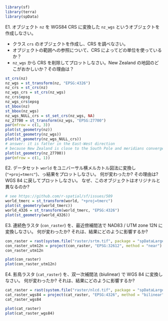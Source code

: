 
```r
library(sf)
library(terra)
library(spData)
```

E1. オブジェクト `nz` を WGS84 CRS に変換した `nz_wgs` というオブジェクトを作成しなさい。

- クラス `crs` のオブジェクトを作成し、CRS を調べなさい。
- オブジェクトの範囲への参照について、CRS によってどの単位を使っているか？
- `nz_wgs` から CRS を削除してプロットしなさい。New Zealand の地図のどこがおかしいか？その理由は？

```r
st_crs(nz)
nz_wgs = st_transform(nz, "EPSG:4326")
nz_crs = st_crs(nz)
nz_wgs_crs = st_crs(nz_wgs)
nz_crs$epsg
nz_wgs_crs$epsg
st_bbox(nz)
st_bbox(nz_wgs)
nz_wgs_NULL_crs = st_set_crs(nz_wgs, NA)
nz_27700 = st_transform(nz_wgs, "EPSG:27700")
par(mfrow = c(1, 3))
plot(st_geometry(nz))
plot(st_geometry(nz_wgs))
plot(st_geometry(nz_wgs_NULL_crs))
# answer: it is fatter in the East-West direction
# because New Zealand is close to the South Pole and meridians converge there
plot(st_geometry(nz_27700))
par(mfrow = c(1, 1))
```

E2. データセット `world` をユニバーサル横メルカトル図法に変換し (`"+proj=tmerc"`)、っ結果をプロットしなさい。
何が変わったか? その理由は?
WGS 84 に戻してプロットしなさい。
なぜ、このオブジェクトはオリジナルと異なるのか?

```r
# see https://github.com/r-spatial/sf/issues/509
world_tmerc = st_transform(world, "+proj=tmerc")
plot(st_geometry(world_tmerc))
world_4326 = st_transform(world_tmerc, "EPSG:4326")
plot(st_geometry(world_4326))
```

E3. 連続色ラスタ (`con_raster`) を、最近傍補間法で NAD83 / UTM zone 12N に変換しなさい。
何が変わったか?
それは、結果にどのように影響するか?

```r
con_raster = rast(system.file("raster/srtm.tif", package = "spDataLarge"))
con_raster_utm12n = project(con_raster, "EPSG:32612", method = "near")
con_raster_utm12n

plot(con_raster)
plot(con_raster_utm12n)
```

E4. 影鳥ラスタ (`cat_raster`) を、双一次補間法 (biulinear) で WGS 84 に変換しなさい。
何が変わったか?
それは、結果にどのように影響するか?

```r
cat_raster = rast(system.file("raster/nlcd.tif", package = "spDataLarge"))
cat_raster_wgs84 = project(cat_raster, "EPSG:4326", method = "bilinear")
cat_raster_wgs84

plot(cat_raster)
plot(cat_raster_wgs84)
```

<!--toDo:jn-->
<!--improve/replace/modify the following q-->
<!-- E5. Create your own proj-string.  -->
<!-- It should have the Lambert Azimuthal Equal Area (`laea`) projection, the WGS84 ellipsoid, the longitude of projection center of 95 degrees west, the latitude of projection center of 60 degrees north, and its units should be in meters. -->
<!-- Next, subset Canada from the `world` object and transform it into the new projection.  -->
<!-- Plot and compare a map before and after the transformation. -->

<!-- ```{r 06-reproj-40} -->
<!-- new_p4s = "+proj=laea +ellps=WGS84 +lon_0=-95 +lat_0=60 +units=m" -->
<!-- canada = dplyr::filter(world, name_long == "Canada") -->
<!-- new_canada = st_transform(canada, new_p4s) -->
<!-- par(mfrow = c(1, 2)) -->
<!-- plot(st_geometry(canada), graticule = TRUE, axes = TRUE) -->
<!-- plot(st_geometry(new_canada), graticule = TRUE, axes = TRUE) -->
<!-- ``` -->

